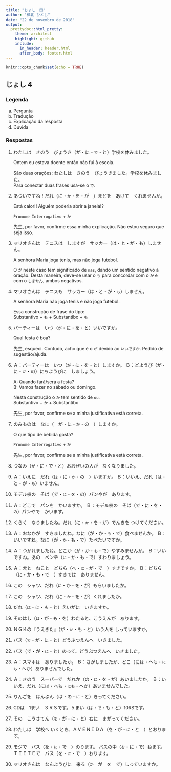 ```yaml
---
title: "じょし　四"
author: "植北 ひとし"
date: "22 de novembro de 2018"
output:
  prettydoc::html_pretty:
    theme: architect
    highlight: github
    include:
      in_header: header.html
      after_body: footer.html
---
```


```r
knitr::opts_chunk$set(echo = TRUE)
```

## じょし 4

### Legenda

a. <div class="alert alert-primary" role="alert">Pergunta</div>

b. <div class="alert alert-info" role="alert">Tradução</div>

c. <div class="alert alert-warning" role="alert">Explicação da resposta</div>

d. <div class="alert alert-dark" role="alert">Dúvida</div>

### Respostas

1. 
<div><div class="alert alert-primary" role="alert">
わたしは　きのう　びょうき（が・に・`で`・と）学校を休みました。  
</div><div class="alert alert-info" role="alert">
Ontem eu estava doente então não fui à escola.  
</div><div class="alert alert-warning" role="alert">
São duas orações: わたしは　きのう　びょうきました。学校を休みました。  
Para conectar duas frases usa-se o `で`.  
</div></div>

2. 
<div><div class="alert alert-primary" role="alert">
あついですね！だれ（に・`か`・を・が　）まどを　あけて　くれませんか。
</div><div class="alert alert-info" role="alert">
Está calor!! Alguém poderia abrir a janela!?  
</div><div class="alert alert-warning" role="alert">
`Pronome Interrogativo` + `か`  
</div><div class="alert alert-dark" role="alert">
先生, por favor, confirme essa minha explicação. Não estou seguro que seja isso.
</div></div>

3. 
<div><div class="alert alert-primary" role="alert">
マリオさんは　テニスは　しますが　サッカー（は・と・が・も）しません。
</div><div class="alert alert-info" role="alert">
A senhora Maria joga tenis, mas não joga futebol.  
</div><div class="alert alert-warning" role="alert">
O `が` neste caso tem significado de `mas`, dando um sentido negativo à oração. Desta maneira, deve-se usar o `も` para concordar com o `が` e com o `しません`, ambos negativos.  
</div></div>

4. 
<div><div class="alert alert-primary" role="alert">
マリオさんは　テニスも　サッカー（は・と・が・`も`）しません。
</div><div class="alert alert-info" role="alert">
A senhora Maria não joga tenis e não joga futebol.  
</div><div class="alert alert-warning" role="alert">
Essa construção de frase do tipo:  
Substantivo + `も` + Substantibo + `も`  
</div></div>

5. 
<div><div class="alert alert-primary" role="alert">
パーティーは　いつ（`が`・に・を・と）いいですか。
</div><div class="alert alert-info" role="alert">
Qual festa é boa?  
</div><div class="alert alert-dark" role="alert">
先生, esqueci. Contudo, acho que é o `が` devido ao `いいですか`. Pedido de sugestão/ajuda.  
</div></div>

6. 
<div><div class="alert alert-primary" role="alert">
Ａ：パーティーは　いつ（`が`・に・を・と）しますか。
Ｂ：どようび（が・に・`か`・の）にちようびに　しましょう。
</div><div class="alert alert-info" role="alert">
A: Quando fará/será a festa?  
B: Vamos fazer no sábado ou domingo.  
</div><div class="alert alert-warning" role="alert">
Nesta construção o `か` tem sentido de `ou`.  
Substantivo + `か` + Substantibo  
</div><div class="alert alert-warning" role="alert">
先生, por favor, confirme se a minha justificativa está correta.  
</div></div>

7. 
<div><div class="alert alert-primary" role="alert">
のみものは　なに（　が・に・`か`・の　）しますか。
</div><div class="alert alert-info" role="alert">
O que tipo de bebida gosta?  
</div><div class="alert alert-warning" role="alert">
`Pronome Interrogativo` + `か`  
</div><div class="alert alert-dark" role="alert">
先生, por favor, confirme se a minha justificativa está correta.  
</div></div>

8. 
<div><div class="alert alert-primary" role="alert">
つなみ（`が`・に・で・と）おおぜいの人が　なくなりました。
</div></div>

9. 
<div><div class="alert alert-primary" role="alert">
Ａ：いえに　だれ（は・に・`か`・の　）いますか。
Ｂ：いいえ、だれ（は・と・が・`も`）いません。
</div></div>

10. 
<div><div class="alert alert-primary" role="alert">
モデル校の　そば（で・`に`・を・の）パンやが　あります。
</div></div>

11. 
<div><div class="alert alert-primary" role="alert">
Ａ：どこで　パンを　かいますか。
Ｂ：モデル校の　そば（で・に・を・`の`）パンやで　かいます。
</div></div>

12. 
<div><div class="alert alert-primary" role="alert">
くらく　なりましたね。だれ（に・`か`・を・が）でんきを つけてください。
</div></div>

13. 
<div><div class="alert alert-primary" role="alert">
Ａ：おなかが　すきましたね。なに（が・か・`も`・で）食べませんか。
Ｂ：いいですね。なに（が・`か`・も・で）たべたいですか。
</div></div>

14. 
<div><div class="alert alert-primary" role="alert">
Ａ：つかれましたね。どこか（が・か・`も`・で）やすみませんか。
Ｂ：いいですね。あの　ベンチ（`に`・か・も・で）すわりましょう。
</div></div>

15. 
<div><div class="alert alert-primary" role="alert">
Ａ：犬と　ねこと　どちら（へ・`に`・が・で　）すきですか。
Ｂ：どちら（に・か・も・で　）すきでは　ありません。
</div></div>

16. 
<div><div class="alert alert-primary" role="alert">
この　シャツ、だれ（`に`・か・を・が）もらいましたか。
</div></div>

17. 
<div><div class="alert alert-primary" role="alert">
この　シャツ、だれ（に・`か`・を・が）くれましたか。
</div></div>

18. 
<div><div class="alert alert-primary" role="alert">
だれ（`は`・に・も・と）えいがに　いきますか。
</div></div>

19. 
<div><div class="alert alert-primary" role="alert">
そのはし（`は`・が・も・を）わたると、こうえんが　あります。
</div></div>

20. 
<div><div class="alert alert-primary" role="alert">
ＮＧＫの『うえきた』（が・`か`・も・と）いう人を しっていますか。
</div></div>

21. 
<div><div class="alert alert-primary" role="alert">
バス（`で`・が・に・と）どうぶつえんへ　いきました。
</div></div>

22. 
<div><div class="alert alert-primary" role="alert">
バス（で・が・`に`・と）のって、どうぶつえんへ　いきました。
</div></div>

23. 
<div><div class="alert alert-primary" role="alert">
Ａ：スマホは　ありましたか。
Ｂ：さがしましたが、どこ（には・へも・`にも`・へか）ありませんでした。
</div></div>

24. 
<div><div class="alert alert-primary" role="alert">
Ａ：きのう　スーパーで　だれか（の・`に`・を・が）あいましたか。
Ｂ：いいえ、だれ（には・へも・`にも`・へか）あいませんでした。
</div></div>

25. 
<div><div class="alert alert-primary" role="alert">
りんごを　はんぶん（は・の・`に`・と）きってください。
</div></div>

26. 
<div><div class="alert alert-primary" role="alert">
CDは　1まい　３ＲＳです。５まい（は・`で`・も・と）10RSです。
</div></div>

27. 
<div><div class="alert alert-primary" role="alert">
その　こうさてん（`を`・が・に・と）右に　まがってください。
</div></div>

28. 
<div><div class="alert alert-primary" role="alert">
わたしは　学校へ いくとき、ＡＶＥＮＩＤＡ（を・が・`に`・と　）とおります。
</div></div>

29. 
<div><div class="alert alert-primary" role="alert">
モジで　バス（を・`に`・で　）のります。
バスの中（`を`・に・で）ねます。
ＴＩＥＴＥで　バス（を・`に`・で　）おります。
</div></div>

30. 
<div><div class="alert alert-primary" role="alert">
マリオさんは　なんようびに　来る（`か`　が　を　で）しっていますか。
</div></div>